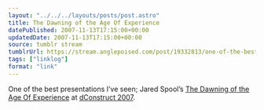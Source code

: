 ```yaml
---
layout: "../../../layouts/posts/post.astro"
title: The Dawning of the Age Of Experience
datePublished: 2007-11-13T17:15:00+00:00
updatedDate: 2007-11-13T17:15:00+00:00
source: tumblr stream
tumblrUrl: https://stream.anglepoised.com/post/19332813/one-of-the-best-presentations-ive-seen-jared
tags: ["linklog"]
format: "link"
---
```


One of the best presentations I&rsquo;ve seen; Jared Spool&rsquo;s [The Dawning of the Age Of Experience][1] at [dConstruct 2007][2].

[1]: http://www.uie.com/brainsparks/2007/11/12/slides-for-the-dawning-of-the-age-of-experience/
[2]: http://2007.dconstruct.org/
